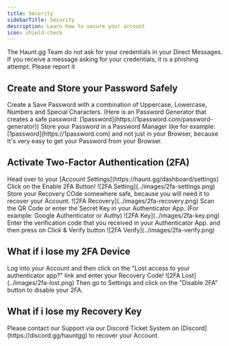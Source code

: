 ```yaml
---
title: Security
sidebarTitle: Security
description: Learn how to secure your account
icon: shield-check
---
```


<Warning>
    The Haunt.gg Team do not ask for your credentials in your Direct Messages. If you receive a message asking for your credentials, it is a phishing attempt. Please report it
</Warining>

## Create and Store your Password Safely

<Steps>
    <Step title="Create an Password">
        Create a Save Password with a combination of Uppercase, Lowercase, Numbers and Special Characters. (Here is an Password Generator that creates a safe password: [1password](https://1password.com/password-generator))
    </Step>
    <Step title="Store your Password somewhere safe">
        Store your Password in a Password Manager like for example: [1password](https://1password.com) and not just in your Browser, because It's very easy to get your Password from your Browser.
    </Step>
</Steps>

## Activate Two-Factor Authentication (2FA)

<Steps>
    <Step title="Account Settings">
        Head over to your [Account Settings](https://haunt.gg/dashboard/settings)
    </Step>
    <Step title="Click on Enable 2FA">
        Click on the Enable 2FA Button!
        <Frame>
            ![2FA Setting](../images/2fa-settings.png)
        </Frame>
    </Step>
    <Step title="Save your Recovery Code">
        Store your Recovery COde somewhere safe, because you will need it to recover your Account.
        <Frame>
            ![2FA Recovery](../images/2fa-recovery.png)
        </Frame>        
    </Step>
    <Step Title="Scan the QR Code or enter the Secret Key in your Authenticator App">
        Scan the QR Code or enter the Secret Key in your Authenticator App. (For example: Google Authenticator or Authy)
        <Frame>
            ![2FA Key](../images/2fa-key.png)
        </Frame>  
    </Step>
    <Step Title="Enter your verification code">
        Enter the verification code that you received in your Authenticator App. and then press on Click & Verify button
        <Frame>
            ![2FA Verify](../images/2fa-verify.png)
        </Frame>  
    </Step>
</Steps>

## What if i lose my 2FA Device

<Steps>
    <Step title="Log into your Account using your Recovery Code">
        Log into your Account and then click on the "Lost access to your authenticator app?" link and enter your Recovery Code!
    <Frame>
        ![2FA Lost](../images/2fa-lost.png)
    </Frame>              
    </Step>
    <Step title="Disable your 2FA">
        Then go to Settings and click on the "Disable 2FA" button to disable your 2FA.
    </Step>
</Steps>

## What if i lose my Recovery Key
 
<Info>
    Please contact our Support via our Discord Ticket System on [Discord](https://discord.gg/hauntgg) to recover your Account.
</Info>
